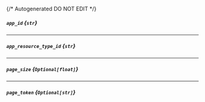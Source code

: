 {/* Autogenerated DO NOT EDIT  */}
##### `app_id` *{`str`}*

---
##### `app_resource_type_id` *{`str`}*

---
##### `page_size` *{`Optional[float]`}*

---
##### `page_token` *{`Optional[str]`}*

